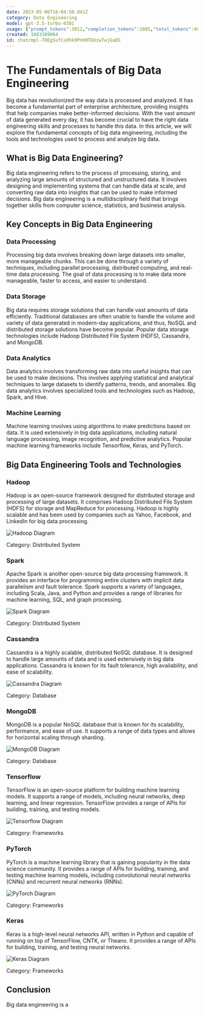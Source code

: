 ```yaml
---
date: 2023-05-06T16:04:50.841Z
category: Data Engineering
model: gpt-3.5-turbo-0301
usage: {"prompt_tokens":3012,"completion_tokens":1085,"total_tokens":4097}
created: 1683389064
id: chatcmpl-7DEgSufCs0hk9PnKHTUUzwTwjGa8S
---
```


# The Fundamentals of Big Data Engineering

Big data has revolutionized the way data is processed and analyzed. It has become a fundamental part of enterprise architecture, providing insights that help companies make better-informed decisions. With the vast amount of data generated every day, it has become crucial to have the right data engineering skills and processes to handle this data. In this article, we will explore the fundamental concepts of big data engineering, including the tools and technologies used to process and analyze big data.

## What is Big Data Engineering?

Big data engineering refers to the process of processing, storing, and analyzing large amounts of structured and unstructured data. It involves designing and implementing systems that can handle data at scale, and converting raw data into insights that can be used to make informed decisions. Big data engineering is a multidisciplinary field that brings together skills from computer science, statistics, and business analysis.

## Key Concepts in Big Data Engineering

### Data Processing

Processing big data involves breaking down large datasets into smaller, more manageable chunks. This can be done through a variety of techniques, including parallel processing, distributed computing, and real-time data processing. The goal of data processing is to make data more manageable, faster to access, and easier to understand.

### Data Storage

Big data requires storage solutions that can handle vast amounts of data efficiently. Traditional databases are often unable to handle the volume and variety of data generated in modern-day applications, and thus, NoSQL and distributed storage solutions have become popular. Popular data storage technologies include Hadoop Distributed File System (HDFS), Cassandra, and MongoDB.

### Data Analytics

Data analytics involves transforming raw data into useful insights that can be used to make decisions. This involves applying statistical and analytical techniques to large datasets to identify patterns, trends, and anomalies. Big data analytics involves specialized tools and technologies such as Hadoop, Spark, and Hive.

### Machine Learning

Machine learning involves using algorithms to make predictions based on data. It is used extensively in big data applications, including natural language processing, image recognition, and predictive analytics. Popular machine learning frameworks include Tensorflow, Keras, and PyTorch.

## Big Data Engineering Tools and Technologies

### Hadoop

Hadoop is an open-source framework designed for distributed storage and processing of large datasets. It comprises Hadoop Distributed File System (HDFS) for storage and MapReduce for processing. Hadoop is highly scalable and has been used by companies such as Yahoo, Facebook, and LinkedIn for big data processing.

![Hadoop Diagram](https://upload.wikimedia.org/wikipedia/commons/0/05/Hadoop_2.6.0_cluster.svg)

Category: Distributed System

### Spark

Apache Spark is another open-source big data processing framework. It provides an interface for programming entire clusters with implicit data parallelism and fault tolerance. Spark supports a variety of languages, including Scala, Java, and Python and provides a range of libraries for machine learning, SQL, and graph processing.

![Spark Diagram](https://spark.apache.org/images/spark-stack.png)

Category: Distributed System

### Cassandra

Cassandra is a highly scalable, distributed NoSQL database. It is designed to handle large amounts of data and is used extensively in big data applications. Cassandra is known for its fault tolerance, high availability, and ease of scalability.

![Cassandra Diagram](https://upload.wikimedia.org/wikipedia/commons/thumb/5/5e/Cassandra_3.0.svg/1200px-Cassandra_3.0.svg.png)

Category: Database

### MongoDB

MongoDB is a popular NoSQL database that is known for its scalability, performance, and ease of use. It supports a range of data types and allows for horizontal scaling through sharding.

![MongoDB Diagram](https://upload.wikimedia.org/wikipedia/commons/thumb/9/93/MongoDB_Logo.svg/1280px-MongoDB_Logo.svg.png)

Category: Database

### Tensorflow

TensorFlow is an open-source platform for building machine learning models. It supports a range of models, including neural networks, deep learning, and linear regression. TensorFlow provides a range of APIs for building, training, and testing models.

![Tensorflow Diagram](https://miro.medium.com/max/770/1*HbJ4aDhSKsLSmw5OgRfWBg.png)

Category: Frameworks

### PyTorch

PyTorch is a machine learning library that is gaining popularity in the data science community. It provides a range of APIs for building, training, and testing machine learning models, including convolutional neural networks (CNNs) and recurrent neural networks (RNNs).

![PyTorch Diagram](https://miro.medium.com/max/1028/1*TY91VxbrkXgK8ONnplHpMA.png)

Category: Frameworks

### Keras

Keras is a high-level neural networks API, written in Python and capable of running on top of TensorFlow, CNTK, or Theano. It provides a range of APIs for building, training, and testing neural networks.

![Keras Diagram](https://miro.medium.com/max/1024/1*YXKMevx5GFC2CsJXk1MkzQ.png)

Category: Frameworks

## Conclusion

Big data engineering is a